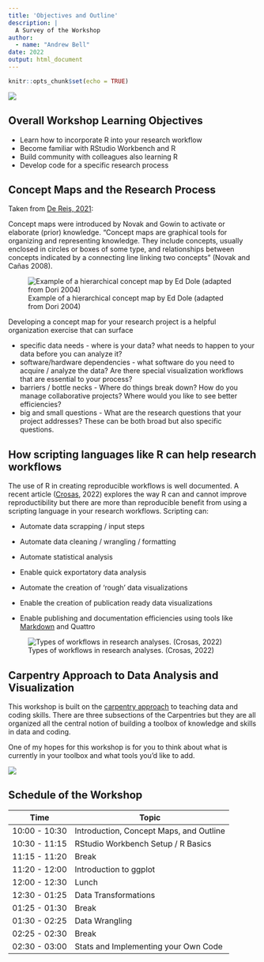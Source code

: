 ```yaml
---
title: 'Objectives and Outline'
description: |
  A Survey of the Workshop
author: 
  - name: "Andrew Bell"
date: 2022
output: html_document
---
```


```r
knitr::opts_chunk$set(echo = TRUE)
```

![](Images/elena-rouame-9JU2CKqtw0M-unsplash.jpg)

## Overall Workshop Learning Objectives

-   Learn how to incorporate R into your research workflow
-   Become familiar with RStudio Workbench and R
-   Build community with colleagues also learning R
-   Develop code for a specific research process

## Concept Maps and the Research Process

Taken from [De Reis, 2021](https://link.springer.com/article/10.1007/s11135-021-01113-x):

Concept maps were introduced by Novak and Gowin to activate or elaborate (prior) knowledge. "Concept maps are graphical tools for organizing and representing knowledge. They include concepts, usually enclosed in circles or boxes of some type, and relationships between concepts indicated by a connecting line linking two concepts" (Novak and Cañas 2008).

![Example of a hierarchical concept map by Ed Dole (adapted from Dori 2004)](Images/11135_2021_1113_Fig1_HTML.webp)

Developing a concept map for your research project is a helpful organization exercise that can surface

-   specific data needs - where is your data? what needs to happen to your data before you can analyze it?
-   software/hardware dependencies - what software do you need to acquire / analyze the data? Are there special visualization workflows that are essential to your process?
-   barriers / bottle necks - Where do things break down? How do you manage collaborative projects? Where would you like to see better efficiencies?
-   big and small questions - What are the research questions that your project addresses? These can be both broad but also specific questions.

## How scripting languages like R can help research workflows

The use of R in creating reproducible workflows is well documented. A recent article ([Crosas](https://www.nature.com/articles/s41597-022-01143-6#auth-Merc_-Crosas), 2022) explores the way R can and cannot improve reproductibility but there are more than reproducible benefit from using a scripting language in your research workflows. Scripting can:

-   Automate data scrapping / input steps

-   Automate data cleaning / wrangling / formatting

-   Automate statistical analysis

-   Enable quick exportatory data analysis

-   Automate the creation of 'rough' data visualizations

-   Enable the creation of publication ready data visualizations

-   Enable publishing and documentation efficiencies using tools like [Markdown](https://rmarkdown.rstudio.com/index.html) and Quattro

![Types of workflows in research analyses. (Crosas, 2022)](Images/41597_2022_1143_Fig9_HTML.png)

## Carpentry Approach to Data Analysis and Visualization

This workshop is built on the [carpentry approach](https://carpentries.org/about/) to teaching data and coding skills. There are three subsections of the Carpentries but they are all organized all the central notion of building a toolbox of knowledge and skills in data and coding.

One of my hopes for this workshop is for you to think about what is currently in your toolbox and what tools you'd like to add.

![](Images/cesar-carlevarino-aragon-NL_DF0Klepc-unsplash.jpg)

## Schedule of the Workshop

| Time          | Topic                                   |
|---------------|-----------------------------------------|
| 10:00 - 10:30 | Introduction, Concept Maps, and Outline |
| 10:30 - 11:15 | RStudio Workbench Setup / R Basics      |
| 11:15 - 11:20 | Break                                   |
| 11:20 - 12:00 | Introduction to ggplot                  |
| 12:00 - 12:30 | Lunch                                   |
| 12:30 - 01:25 | Data Transformations                    |
| 01:25 - 01:30 | Break                                   |
| 01:30 - 02:25 | Data Wrangling                          |
| 02:25 - 02:30 | Break                                   |
| 02:30 - 03:00 | Stats and Implementing your Own Code    |
